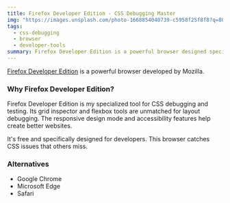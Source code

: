 ```yaml
---
title: Firefox Developer Edition - CSS Debugging Master
img: "https://images.unsplash.com/photo-1668854040739-c5958f25f8f8?q=80&w=640&auto=format&fit=crop"
tags:
  - css-debugging
  - browser
  - developer-tools
summary: Firefox Developer Edition is a powerful browser designed specifically for web developers, with advanced CSS debugging tools and features.
---
```


[Firefox Developer Edition](https://www.mozilla.org/en-US/firefox/developer/) is a powerful browser developed by Mozilla.

### Why Firefox Developer Edition?

Firefox Developer Edition is my specialized tool for CSS debugging and testing. Its grid inspector and flexbox tools are unmatched for layout debugging. The responsive design mode and accessibility features help create better websites.

It's free and specifically designed for developers. This browser catches CSS issues that others miss.

### Alternatives

- Google Chrome
- Microsoft Edge
- Safari
